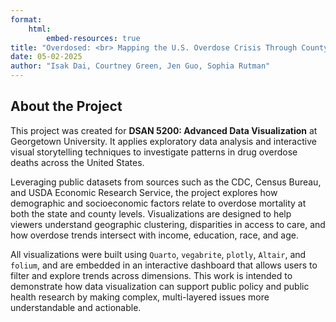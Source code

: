 ```yaml
---
format:
    html:
        embed-resources: true
title: "Overdosed: <br> Mapping the U.S. Overdose Crisis Through County-Level Data and Demographic Indicators"
date: 05-02-2025
author: "Isak Dai, Courtney Green, Jen Guo, Sophia Rutman"
---
```


## About the Project

This project was created for **DSAN 5200: Advanced Data Visualization** at Georgetown University. It applies exploratory data analysis and interactive visual storytelling techniques to investigate patterns in drug overdose deaths across the United States.

Leveraging public datasets from sources such as the CDC, Census Bureau, and USDA Economic Research Service, the project explores how demographic and socioeconomic factors relate to overdose mortality at both the state and county levels. Visualizations are designed to help viewers understand geographic clustering, disparities in access to care, and how overdose trends intersect with income, education, race, and age.

All visualizations were built using `Quarto`, `vegabrite`, `plotly`, `Altair`, and `folium`, and are embedded in an interactive dashboard that allows users to filter and explore trends across dimensions. This work is intended to demonstrate how data visualization can support public policy and public health research by making complex, multi-layered issues more understandable and actionable.

